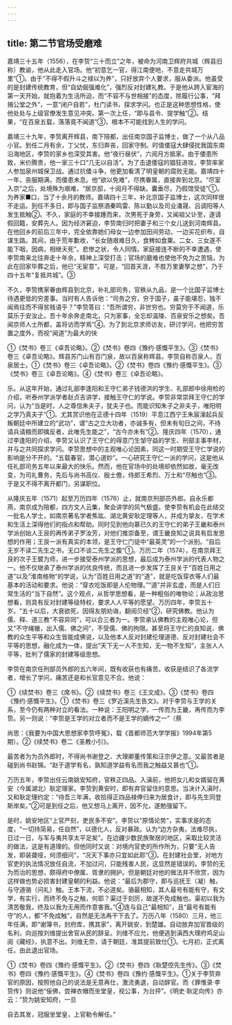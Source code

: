 ```yaml
---
---
---
```

title: 第二节官场受磨难
---



嘉靖三十五年（1556），在李贽“三十而立”之年，被命为河南卫辉府共城（辉县旧称）教谕，他从此走入官场。他“初意乞一官，得江南便地，不意走共城万里”①。由于“不得不假升斗之禄以为养”，只好放弃个人要求，服从委派。他虽受的是封建传统教育，但“自幼倔强难化”，强烈反对封建礼教。于是他从跨入宦海的第一天开始，就抱着为生活所迫，而“不容不与世相接”的态度，除履行公事，“拜揖公堂之外”，一意“闭户自若”，杜门读书，探求学问。也正是这种思想性格，使他处处与上级官僚发生意见冲突。第一次上任，“即与县令、提学触”②。结果，“在百泉五载，落落竟不闻道”③，根本不可能找到人生的学问。

嘉靖三十九年，李贽离开辉县，南下陪都，出任南京国子监博士，做了一个从八品小官。到任二月有余，丁父忧，东归奔丧，回家守制。时值倭寇大肆侵扰我国东南沿海地区，李贽的家乡也深受其害。他“夜行昼伏”，六阅月方抵家。由于倭患所致，米价腾贵，他一家三十口“几无以自活”。为了击退倭寇的猖狂进攻，李贽率家人参加泉州城保卫战。通过抗倭斗争，他更加看清了明皇朝的腐败无能。嘉靖四十一年，丧服期满，而倭患未息。他“欲以免难”，尽携眷属，直接奔到北京。“尽室入京”之后，处境殊为艰难，“居京邸，十阅月不得缺。囊垂尽，乃假馆受徒”①。为养家■口，当了十余月的教师。嘉靖四十三年，补北京国子监博士，这次同样很不走运。到任不多日，即与国子监祭酒秦鸣雷、陈以勤以及司业潘晟、吕调阳等人发生抵触②。不久，家庭的不幸接踵而来，次男死于身旁，又闻祖父讣至，遂请假回籍，安葬先人。因为经济窘迫，李贽南归时把妻子和三个女儿送到河南辉县。在他回乡的前后三年中，完全依靠她们母女一边参加田间劳动，一边买花织布，自谋生路。其间，由于荒年歉收，“长女随艰难日久，食稗如食粟。二女、三女遂不能下咽，因病，相继夭死”。悲惨之状，令人同情。家庭接连不断的不幸遭遇，使李贽南来北往奔走十年余，精神上深受打击；官场的磨难也使他不免为之苦恼，为此在回家毕葬之后，他已“无宦意”。可是，“回首天涯，不胜万里妻孥之想”，乃于四十五年“复抵共城”。③

不久，李贽携家眷由辉县到北京，补礼部司务，官秩从九品，是一个比国子监博士待遇更低的穷差事。当时有人告诉他：“司务之穷，穷于国子，虽子能堪忍，独不闻焉往而不得贫贱语乎？”李贽答曰：“吾所谓穷，非世穷也。穷莫穷于不闻道，乐莫乐于安汝止。吾十年余奔走南北，只为家事，全忘却温陵、百泉安乐之想矣。吾闻京师人士所都，盖将访而学焉”④。为了到北京求师访友，研讨学问，他把穷苦置之度外，而视“闻道”为最大的快

①《焚书》卷三《卓吾论略》。②《焚书》卷四《豫约·感慨平生》。③《焚书》卷三《卓吾论略》。辉县苏门山有百门泉，故以百泉称辉县。李贽自称百泉人，百泉居士。①《焚书》卷三《卓吾论略》。②《焚书》卷四《豫约·感慨平生》。③《焚书》卷三《卓吾论略》。④《焚书》卷三《卓吾论略》。

乐。从这年开始，通过礼部李逢阳和王守仁弟子钱德洪的学生、礼部郎中徐用检的介绍，听泰州学派学者赵贞吉讲学，接触王守仁的学说。李贽非常崇拜王守仁的学问，认为“当是时，人之尊信朱夫子，犹夫子也。而能识知朱子之非夫子，唯阳明之学乃真夫子”①。尤其赏识他在正德十四年（1519）平息江西宁王朱宸濠起兵反叛朝廷中所建立的“武功”，谓“古之立大功者，亦诚多有，但未有旬日之间，不待请兵请粮而即擒反者，此唯先生能之”，“古今亦未有”②。隆庆四年（1570），通过李逢阳的介绍，李贽又认识了王守仁的得意门生邹守益的学生、刑部主事李材，并与之共同探求学问。李贽思想中的主观唯心论因素，同这一时期受王守仁学说的影响是分不开的。“五载春官，潜心道妙”。一心研究王守仁一派的学问，这是他从任礼部司务五年以来最大的快乐。然而，他在官场中的处境却依然如故，毫无改变，为司礼曹务，先后与尚书高仪、殷士儋，侍郎王希烈、万士和“尽触也”③。于是又不得不离开都门，另谋职位。

从隆庆五年（1571）起至万历四年（1576）止，就南京刑部员外郎。自永乐都燕，南京成为陪都，四方文人云集，聚会讲学的风气极盛。使李贽有机会在此结交一批名人学士，如南京著名学者焦竑、湖北黄安耿定理等人，并成为挚友，在学术和生活上深得他们的指点和帮助。同时见到他向慕已久的王守仁的弟子王畿和泰州学派创始人王艮的再传弟子罗汝芳，对他们推崇备至，谓王畿良知之说具有启发思想的作用；王艮一派有真实的本领，是王守仁门徒中“最英灵”的一个派别。“自后无岁不读二先生之书，无口不谈二先生之腹”①。万历二年（1574），在南京拜王艮的次子王襞为师，进一步接受泰州学派的思想，最后成为泰州学派的代表人物之一。他不仅继承了泰州学派的优良传统，而且进一步发挥了王艮关于“百姓日用之道”以及“淮南格物”的学说，认为“百姓日用之道”的“道”，就是吃饭穿衣等人们最基本的活动和要求。他说：“穿衣吃饭即是人伦物理。”“道”并非玄虚，而是人们日常生活的“当下自然”。这个观点，从哲学思想看，是一种粗俗的唯物论；从政治思想看，则具有反对封建等级特权，要求人人平等的愿望。万历四年，李贽五十岁。“五十以后，大衰欲死，因得友朋劝诲，翻阅贝经”②，研究佛教。他认为儒、释、道三教“不容异同”，可以合三者为一。李贽承认佛教的主观唯心论，但又“不守绳辙，出入儒、佛之间”，不受儒、佛的拘限。甚至将王守仁的良知说、佛教的众生平等和众生皆能成佛说，以及他本人反对封建伦理道德、反对封建社会不平等的思想，融化成为一体，提出“天下无一人不生知，无一物不生知”，主张人人平等，批判了儒家的封建等级思想。

李贽在南京任刑部员外郎的五六年间，既有收获也有痛苦。收获是结识了各流学者，增长了学问，痛苦还是和长官意见不合。他说：

①《续焚书》卷三《席书》。②《续焚书》卷三《王文成》。③《焚书》卷四《豫约·感慨平生》。①《焚书》卷三《罗近溪先生告文》。对于李贽与王学的关系，至今仍有两种对立的看法。一种说：王阳明之学，一传而为王畿，再传而为李贽。另一则说：“李贽是王学的对立者而不是王学的嫡传之一”（蔡

尚思：《我要为中国大思想家李贽呼冤》，载《首都师范大学学报》1994年第5期）。②《续焚书》卷二《圣教小引》。

最苦者为为员外郎时，不得尚书谢登之、大理卿董传策和汪宗伊之意。又最苦者是碰到尚书赵锦。“赵于道学有名，孰知道学益有名而我之触益又甚也”①。

万历五年，李贽出任云南姚安知府，官秩正四品。入滇前，他把女儿和女婿留在黄安（今属湖北）耿定理家。李贽到黄安时，即有弃官留住的意思。当决计入滇时，又和耿定理约定：“待吾三年满，收拾得正四品禄俸归来为居食计，即与先生同登斯岸矣。”②可是到任之后，他又想马上离开，因不允，遂勉强留下。

是时，姚安地区“上官严刻，吏民多不安”。李贽以“原情论势”，实事求是的态度，“一切持简易，任自然”，以德化人，反对暴政。认为“边方杂夷，法难尽执，日过一日，与军与夷共享太平足矣”。在边疆少数民族聚居的地区，采取比较灵活的做法，这是有道理的。但他同时又说：对境内官吏的所作所为，只要“无人告发，即装聋哑，何须细问”，“况天下事亦只宜如此耶”③。在封建社会里，对地方官吏的执法情况放任自流，不加过问，只能残害人民，这显然是错误的。李贽的无为而治的思想，颇得府中僚属、胥隶的拥护。但是朝廷对他的做法并不欣赏，因为这样做也势必损害封建皇朝的利益。他说：“最后为郡守，即与巡抚王（凝）触，与守道骆（问礼）触。王本下流，不必道矣。骆最相知，其人最号有能有守，有文学，有实行，而终不免与之触，何耶？渠过于刻厉，故遂不免成触也。渠初以我为清苦敬我，终及以我为无用而作意害我。”④连与自己“最相知”，且“最号有能有守”的人，都“不免成触”，自然是无法再干下去了。万历八年（1580）三月，他三年任满，即“谢簿书，封府库，携其家”，离开姚安，到楚雄。自动放弃加官晋级的名利，向巡按刘维提出舍官从民的辞呈。刘维不应允，他便逃到滇西大理府鸡足山阅《藏经》，执意不出。刘维无奈，请于朝廷，准其提前致仕①。七月初，正式离任，由此退出官场。

①《焚书》卷四《豫约·感慨平生》。②《焚书》卷四《耿楚倥先生传》。③《焚书》卷四《豫约·感慨平生》。④《焚书》卷四《豫约·感慨平生》。①关于李贽弃官的原因，按照他自己的说法是无意再仕，激流勇退，自动辞官。而《罪惟录·李贽传》则说他“佞佛，尝禅衣帽而坐堂皇，视公事，为台抨”。《明史·耿定向传》亦云：“贽为姚安知府，一旦

自去其发，冠服坐堂皇，上官勒令解任。”